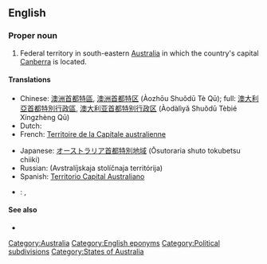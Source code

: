 ==English==
{{wikipedia}}

===Proper noun===
{{en-proper noun|sg=[[Australian]] [[capital|Capital]] [[territory|Territory]]}}

# Federal territory in south-eastern [[Australia]] in which the country's capital [[Canberra]] is located.

====Translations====
{{trans-top|Territory of Australia}}
* Chinese: [[澳洲首都特區]], [[澳洲首都特区]] (Àozhōu Shuǒdū Tè Qū); full: [[澳大利亞首都特別行政區]], [[澳大利亚首都特别行政区]] (Àodàlìyǎ Shuǒdū Tèbié Xíngzhèng Qū)
* Dutch: {{t+|nl|Australisch Hoofdstedelijk Territorium}}
* French: [[Territoire de la Capitale australienne]]
{{trans-mid}}
* Japanese: [[オーストラリア首都特別地域]] (Ōsutoraria shuto tokubetsu chiiki)
* Russian: {{t|ru|Австралийская столичная территория|f|sc=Cyrl}} (Avstralíjskaja stolíčnaja territórija)
* Spanish: [[Territorio Capital Australiano]]
{{trans-bottom}}

{{checktrans-top}}
* {{ttbc|Arabic}}: {{Arab|[[إقليم العاصمة الأسترالية]]}}, {{Arab|[[مقاطعة العاصمة الأسترالية]]}} <!-- please provide romanisation-->
{{trans-bottom}}

====See also====
* {{pedialite}}

[[Category:Australia]]
[[Category:English eponyms]]
[[Category:Political subdivisions]]
[[Category:States of Australia]]